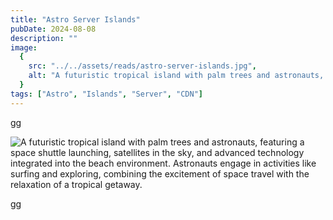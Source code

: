 ```yaml
---
title: "Astro Server Islands"
pubDate: 2024-08-08
description: ""
image:
  {
    src: "../../assets/reads/astro-server-islands.jpg",
    alt: "A futuristic tropical island with palm trees and astronauts, featuring a space shuttle launching, satellites in the sky, and advanced technology integrated into the beach environment. Astronauts engage in activities like surfing and exploring, combining the excitement of space travel with the relaxation of a tropical getaway.",
  }
tags: ["Astro", "Islands", "Server", "CDN"]
---
```



gg

<Image
  src={coverImage}
  alt="A futuristic tropical island with palm trees and astronauts, featuring a space shuttle launching, satellites in the sky, and advanced technology integrated into the beach environment. Astronauts engage in activities like surfing and exploring, combining the excitement of space travel with the relaxation of a tropical getaway."
  caption="Exploring Astro Server Islands: Where Space Meets Paradise"
  lazy={false}
/>

gg